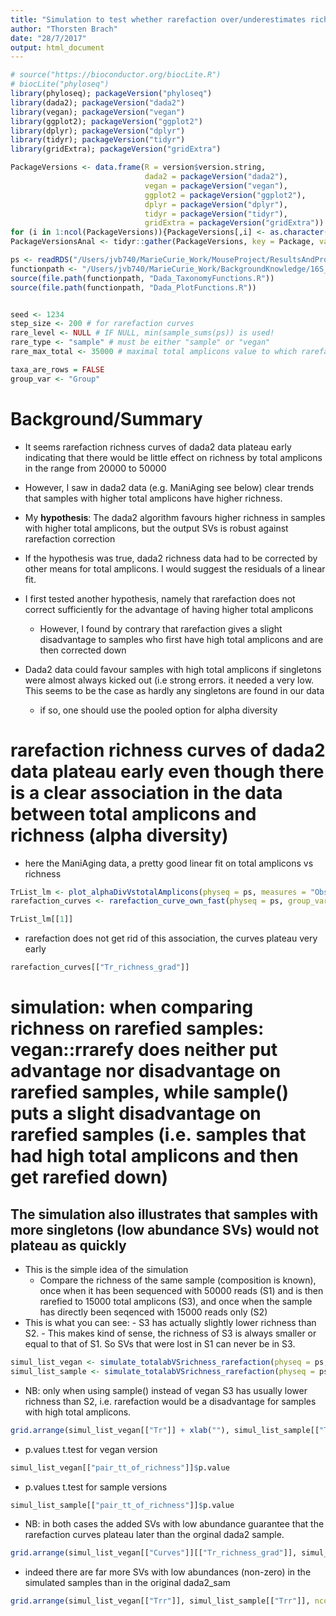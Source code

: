 ```yaml
---
title: "Simulation to test whether rarefaction over/underestimates richness"
author: "Thorsten Brach"
date: "28/7/2017"
output: html_document
---
```


```r
# source("https://bioconductor.org/biocLite.R")
# biocLite("phyloseq")
library(phyloseq); packageVersion("phyloseq")
library(dada2); packageVersion("dada2")
library(vegan); packageVersion("vegan")
library(ggplot2); packageVersion("ggplot2")
library(dplyr); packageVersion("dplyr")
library(tidyr); packageVersion("tidyr")
library(gridExtra); packageVersion("gridExtra")

PackageVersions <- data.frame(R = version$version.string,
                              dada2 = packageVersion("dada2"),
                              vegan = packageVersion("vegan"),
                              ggplot2 = packageVersion("ggplot2"),
                              dplyr = packageVersion("dplyr"),
                              tidyr = packageVersion("tidyr"),
                              gridExtra = packageVersion("gridExtra"))
for (i in 1:ncol(PackageVersions)){PackageVersions[,i] <- as.character(PackageVersions[,i])}
PackageVersionsAnal <- tidyr::gather(PackageVersions, key = Package, value = Version)

ps <- readRDS("/Users/jvb740/MarieCurie_Work/MouseProject/ResultsAndProtocols/ManiAging_Results/16S_Sequencing/2017-07-13_DK_age_ManiAging/Dada2_Analysis/phyloseq/ManiAge_Dada.rds")
functionpath <- "/Users/jvb740/MarieCurie_Work/BackgroundKnowledge/16S_Learning/Dada_Pipel/Functions/"
source(file.path(functionpath, "Dada_TaxonomyFunctions.R"))
source(file.path(functionpath, "Dada_PlotFunctions.R"))


seed <- 1234
step_size <- 200 # for rarefaction curves
rare_level <- NULL # IF NULL, min(sample_sums(ps)) is used!
rare_type <- "sample" # must be either "sample" or "vegan"
rare_max_total <- 35000 # maximal total amplicons value to which rarefaction curves are calculated, if NULL: quantile(sample_sums(ps), probs = .25) is used

taxa_are_rows = FALSE 
group_var <- "Group"

```


# Background/Summary

- It seems rarefaction richness curves of dada2 data plateau early indicating that there would be little effect on richness by total amplicons in the range from 20000 to 50000
- However, I saw in dada2 data (e.g. ManiAging see below) clear trends that samples with higher total amplicons have higher richness.

- My **hypothesis**: The dada2 algorithm favours higher richness in samples with higher total amplicons, but the output SVs is robust against rarefaction correction

- If the hypothesis was true, dada2 richness data had to be corrected by other means for total amplicons. I would suggest the residuals of a linear fit.

- I first tested another hypothesis, namely that rarefaction does not correct sufficiently for the advantage of having higher total amplicons
    - However, I found by contrary that rarefaction gives a slight disadvantage to samples who first have high total amplicons and are then corrected down
    
- Dada2 data could favour samples with high total amplicons if singletons were almost always kicked out (i.e strong errors. it needed a very low. This seems to be the case as hardly any singletons are found in our data
    - if so, one should use the pooled option for alpha diversity

# rarefaction richness curves of dada2 data plateau early even though there is a clear association in the data between total amplicons and richness (alpha diversity)

- here the ManiAging data, a pretty good linear fit on total amplicons vs richness

```r
TrList_lm <- plot_alphaDivVstotalAmplicons(physeq = ps, measures = "Observed", color = NULL)
rarefaction_curves <- rarefaction_curve_own_fast(physeq = ps, group_var = group_var, max_total = rare_max_total, step_size = step_size, seed = seed)
```

```r
TrList_lm[[1]]
```

- rarefaction does not get rid of this association, the curves plateau very early

```r
rarefaction_curves[["Tr_richness_grad"]]
```

# simulation: when comparing richness on rarefied samples: vegan::rrarefy does neither put advantage nor disadvantage on rarefied samples, while sample() puts a slight disadvantage on rarefied samples (i.e. samples that had high total amplicons and then get rarefied down)

## The simulation also illustrates that samples with more singletons (low abundance SVs) would not plateau as quickly

- This is the simple idea of the simulation
    - Compare the richness of the same sample (composition is known), once when it has been sequenced with 50000 reads (S1) and is then rarefied to 15000 total amplicons (S3), and once when the sample has directly been seqenced with 15000 reads only (S2)
- This is what you can see:
        - S3 has actually slightly lower richness than S2.
            - This makes kind of sense, the richness of S3 is always smaller or equal to that of S1. So SVs that were lost in S1 can never be in S3. 
            

```r
simul_list_vegan <- simulate_totalabVSrichness_rarefaction(physeq = ps, size1 = 50000, size2 = 15000, nsims = 150, no_low_extra = 100, type = "vegan", no_DNA_total_amplicons = 1e6, seed = 123)
simul_list_sample <- simulate_totalabVSrichness_rarefaction(physeq = ps, size1 = 50000, size2 = 15000, nsims = 150, no_low_extra = 100, type = "sample", no_DNA_total_amplicons = 1e6, seed = 123)
```

- NB: only when using sample() instead of vegan S3 has usually lower richness than S2, i.e. rarefaction would be a disadvantage for samples with high total amplicons.

```r
grid.arrange(simul_list_vegan[["Tr"]] + xlab(""), simul_list_sample[["Tr"]] + xlab(""), ncol = 2)
```

- p.values t.test for vegan version

```r
simul_list_vegan[["pair_tt_of_richness"]]$p.value
```

- p.values t.test for sample versions

```r
simul_list_sample[["pair_tt_of_richness"]]$p.value
```

- NB: in both cases the added SVs with low abundance guarantee that the rarefaction curves plateau later than the orginal dada2 sample.

```r
grid.arrange(simul_list_vegan[["Curves"]][["Tr_richness_grad"]], simul_list_sample[["Curves"]][["Tr_richness_grad"]], ncol = 2)
```

- indeed there are far more SVs with low abundances (non-zero) in the simulated samples than in the original dada2_sam

```r
grid.arrange(simul_list_vegan[["Trr"]], simul_list_sample[["Trr"]], ncol = 2)
```





